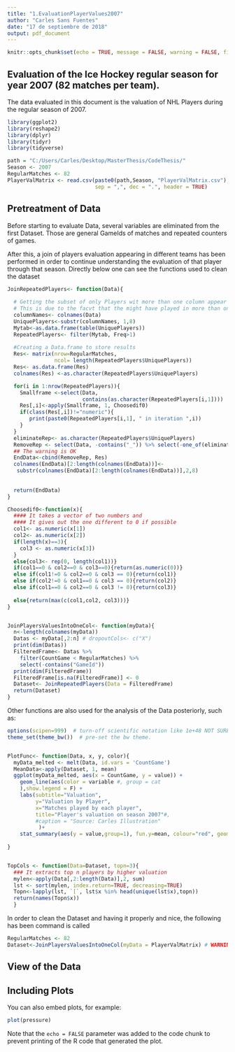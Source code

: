 ```yaml
---
title: "1.EvaluationPlayerValues2007"
author: "Carles Sans Fuentes"
date: "17 de septiembre de 2018"
output: pdf_document
---
```


```r
knitr::opts_chunk$set(echo = TRUE, message = FALSE, warning = FALSE, fig.width = 7, fig.asp = 0.8, fig.show = "asis", fig.align = "center", fig.pos = "htbp",tidy.opts=list(width.cutoff=60),tidy=TRUE)
```

## Evaluation of the Ice Hockey regular season for year 2007 (82 matches per team). 

The data evaluated in this document is the valuation of NHL Players during the regular season of 2007. 

```r
library(ggplot2)
library(reshape2)
library(dplyr)
library(tidyr)
library(tidyverse) 

path = "C:/Users/Carles/Desktop/MasterThesis/CodeThesis/"
Season <- 2007
RegularMatches <- 82
PlayerValMatrix <- read.csv(paste0(path,Season, "PlayerValMatrix.csv"),
                            sep = ",", dec = ".", header = TRUE)
```

## Pretreatment of Data

Before starting to evaluate Data, several variables are eliminated from the first Dataset. Those are general GameIds of matches and repeated counters of games. 

After this, a join of players evaluation appearing in different teams has been performed in order to continue understanding the evaluation of that player through that season. Directly below one can see the functions used to clean the dataset

```r
JoinRepeatedPlayers<- function(Data){
  
  # Getting the subset of only Players wit more than one column appear
  # This is due to the facvt that the might have played in more than one team
  columnNames<- colnames(Data)
  UniquePlayers<-substr(columnNames, 1,8) 
  Mytab<-as.data.frame(table(UniquePlayers))
  RepeatedPlayers<- filter(Mytab, Freq>1)
  
  #Creating a Data.frame to store results
  Res<- matrix(nrow=RegularMatches,
               ncol= length(RepeatedPlayers$UniquePlayers))
  Res<- as.data.frame(Res)
  colnames(Res) <-as.character(RepeatedPlayers$UniquePlayers)

  for(i in 1:nrow(RepeatedPlayers)){
    Smallframe <-select(Data, 
                        contains(as.character(RepeatedPlayers[i,1])))
    Res[,i]<-apply(Smallframe, 1, Choosedif0)
    if(class(Res[,i])!="numeric"){
       print(paste0(RepeatedPlayers[i,1], " in iteration ",i))
    }
  }  
  eliminateRep<- as.character(RepeatedPlayers$UniquePlayers)
  RemoveRep <- select(Data, -contains("_")) %>% select(-one_of(eliminateRep))
  ## The warning is OK
  EndData<-cbind(RemoveRep, Res)
  colnames(EndData)[2:length(colnames(EndData))]<- 
   substr(colnames(EndData)[2:length(colnames(EndData))],2,8)
  
  
  return(EndData)  
}

Choosedif0<-function(x){
  #### It takes a vector of two numbers and 
  #### It gives out the one different to 0 if possible
  col1<- as.numeric(x[1])
  col2<- as.numeric(x[2])
  if(length(x)==3){
    col3 <- as.numeric(x[3])
  }
  else{col3<- rep(0, length(col1))}
  if(col1==0 & col2==0 & col3==0){return(as.numeric(0))}
  else if(col1!=0 & col2==0 & col3 == 0){return(col1)}
  else if(col2!=0 & col1==0 & col3 == 0){return(col2)}
  else if(col1==0 & col2==0 & col3 != 0){return(col3)}
  
  else{return(max(c(col1,col2, col3)))}
}


JoinPlayersValuesIntoOneCol<- function(myData){
  n<-length(colnames(myData))                
  Datas <- myData[,2:n] # dropoutCols<- c("X")
  print(dim(Datas))
  FilteredFrame<- Datas %>%
    filter(CountGame < RegularMatches) %>% 
    select(-contains("GameId"))
  print(dim(FilteredFrame))
  FilteredFrame[is.na(FilteredFrame)] <- 0
  Dataset<- JoinRepeatedPlayers(Data = FilteredFrame)
  return(Dataset)
}

```


Other functions are also used for the analysis of the Data posteriorly, such as:

```r
options(scipen=999)  # turn-off scientific notation like 1e+48 NOT SURE WHAT IT DOES
theme_set(theme_bw())  # pre-set the bw theme.


PlotFunc<- function(Data, x, y, color){
  myData_melted <- melt(Data, id.vars = 'CountGame')
  MeanData<-apply(Dataset, 1, mean)
  ggplot(myData_melted, aes(x = CountGame, y = value)) + 
    geom_line(aes(color = variable #, group = cat
    ),show.legend = F) +
    labs(subtitle="Valuation", 
         y="Valuation by Player", 
         x="Matches played by each player", 
         title="Player's valuation on season 2007"#, 
         #caption = "Source: Carles Illustration"
          )+ 
    stat_summary(aes(y = value,group=1), fun.y=mean, colour="red", geom="line",group=1)
  
}


TopCols <- function(Data=Dataset, topn=3){
  ### It extracts top n players by higher valuation
  mylen<-apply(Data[,2:length(Data)],2, sum)
  lst <- sort(mylen, index.return=TRUE, decreasing=TRUE)
  Topn<-lapply(lst, `[`, lst$x %in% head(unique(lst$x),topn))
  return(names(Topn$x))
  }

```
In order to clean the Dataset and having it properly and nice, the following has been command is called
```r
RegularMatches <- 82
Dataset<-JoinPlayersValuesIntoOneCol(myData = PlayerValMatrix) # WARNING IS OKAY
```

## View of the Data




## Including Plots

You can also embed plots, for example:

```r
plot(pressure)
```

Note that the `echo = FALSE` parameter was added to the code chunk to prevent printing of the R code that generated the plot.
